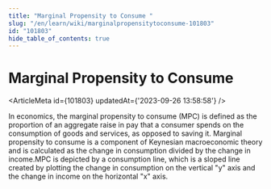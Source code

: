 ```yaml
---
title: "Marginal Propensity to Consume "
slug: "/en/learn/wiki/marginalpropensitytoconsume-101803"
id: "101803"
hide_table_of_contents: true
---
```



# Marginal Propensity to Consume 

<ArticleMeta id={101803} updatedAt={'2023-09-26 13:58:58'} />
<div className='border-solid border-b border-t-0 my-4 border-[var(--ifm-color-gray-300)]' />

In economics, the marginal propensity to consume (MPC) is defined as the proportion of an aggregate raise in pay that a consumer spends on the consumption of goods and services, as opposed to saving it. Marginal propensity to consume is a component of Keynesian macroeconomic theory and is calculated as the change in consumption divided by the change in income.MPC is depicted by a consumption line, which is a sloped line created by plotting the change in consumption on the vertical "y" axis and the change in income on the horizontal "x" axis.
